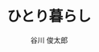 ---
title: "ひとり暮らし"
author: "谷川 俊太郎"
page: 237
isbn: "4101266239"
publishDate: 2010-1-28
publisher: "新潮社"
addDate: 2025-02-10
amazonLink: ""
kindleLink: null
audibleLink: null
---